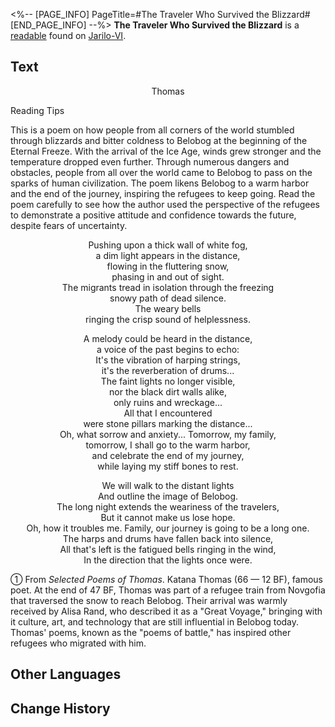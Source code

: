 <%-- [PAGE_INFO]
PageTitle=#The Traveler Who Survived the Blizzard#
[END_PAGE_INFO] --%>
{{Readable Infobox
|id           = 026
|partIds      = 190134
|title        = 
|image        = Item Jarilo-VI Readable 2.png
|world        = Jarilo-VI
|parts        = 1
|author       = <!--to be added-->
|description  = A narrative poem about a lucky survivor from a Belobog textbook
|part1        = The Traveler Who Survived the Blizzard
|source1      = {{cx|Source missing}}
|characters   = 
|factions     = 
}}
'''The Traveler Who Survived the Blizzard''' is a [[readable]] found on [[Jarilo-VI]].
<!--
==Location==
{{Map Embed|<map name>|<marker id>}}
-->
==Text==
<div align="center">{{Size|+2|26 The Traveler Who Survived the Blizzard ①}}

Thomas</div>


Reading Tips

This is a poem on how people from all corners of the world stumbled through blizzards and bitter coldness to Belobog at the beginning of the Eternal Freeze. With the arrival of the Ice Age, winds grew stronger and the temperature dropped even further. Through numerous dangers and obstacles, people from all over the world came to Belobog to pass on the sparks of human civilization. The poem likens Belobog to a warm harbor and the end of the journey, inspiring the refugees to keep going. Read the poem carefully to see how the author used the perspective of the refugees to demonstrate a positive attitude and confidence towards the future, despite fears of uncertainty.

<div align="center">Pushing upon a thick wall of white fog,<br />
a dim light appears in the distance, <br />flowing in the fluttering snow, <br />phasing in and out of sight.<br />
The migrants tread in isolation through the freezing<br />
snowy path of dead silence.<br />
The weary bells<br />
ringing the crisp sound of helplessness.

A melody could be heard in the distance,<br />
a voice of the past begins to echo:<br />
It's the vibration of harping strings,<br />
it's the reverberation of drums...<br />
The faint lights no longer visible,<br />
nor the black dirt walls alike,<br />
only ruins and wreckage...<br />
All that I encountered<br />
were stone pillars marking the distance...<br />
Oh, what sorrow and anxiety... Tomorrow, my family,<br />
tomorrow, I shall go to the warm harbor,<br />
and celebrate the end of my journey,<br />
while laying my stiff bones to rest.

We will walk to the distant lights<br />
And outline the image of Belobog.<br />
The long night extends the weariness of the travelers,<br />
But it cannot make us lose hope.<br />
Oh, how it troubles me. Family, our journey is going to be a long one.<br />
The harps and drums have fallen back into silence,<br />
All that's left is the fatigued bells ringing in the wind,<br />
In the direction that the lights once were.</div>

① From ''Selected Poems of Thomas''. Katana Thomas (66 &mdash; 12 BF), famous poet. At the end of 47 BF, Thomas was part of a refugee train from Novgofia that traversed the snow to reach Belobog. Their arrival was warmly received by Alisa Rand, who described it as a "Great Voyage," bringing with it culture, art, and technology that are still influential in Belobog today. Thomas' poems, known as the "poems of battle," has inspired other refugees who migrated with him.

<!--
==Trivia==
* 
-->
==Other Languages==
{{Other Languages
|en   = The Traveler Who Survived the Blizzard
|zhs  = 穿过风雪的旅人
|zht  = 穿過風雪的旅人
|ja   = 吹雪を越えた旅人
|ko   = 눈보라를 뚫고 온 여행자
|es   = El viajero que atravesó la ventisca
|fr   = Le voyageur qui a survécu au blizzard
|ru   = Переживший пургу странник
|th   = ผู้เดินทางฝ่าพายุหิมะ
|vi   = Lữ Khách Xuyên Gió Tuyết
|de   = Der Reisende, der den Schneesturm überlebte
|id   = Pengelana yang Melintasi Badai Salju
|pt   = O Viajante que Sobreviveu à Nevasca
}}

==Change History==
{{Change History|1.0}}